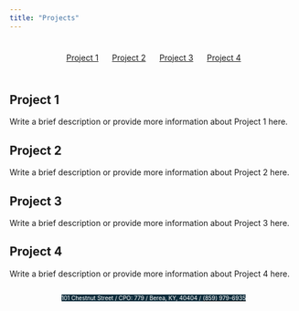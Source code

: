 ```yaml
---
title: "Projects"
---
```


<style>
#topbar {
  display: flex;
  justify-content: space-around;
  align-items: center;
  background-color: none;
  padding: 10px;
}
#topbar a {
  margin: 0 10px;
}
</style>

<style>
body {
  background-image: url("images/blackblue.png");
  background-size: 15% 100%;
  background-repeat: no-repeat;
  background-position: left top;
}
.address-line {
  display: flex;
  justify-content: center;
}
</style>


<div id="topbar">
  <a href="#project-1">Project 1</a>
  <a href="#project-2">Project 2</a>
  <a href="#project-3">Project 3</a>
  <a href="#project-4">Project 4</a>
</div>



<style>
body {
  background-image: url("images/blackblue.png");
  background-size: 15% 100%;
  background-repeat: no-repeat;
  background-position: left top;
}
</style>

## Project 1 <a name="project-1"></a>

Write a brief description or provide more information about Project 1 here.

## Project 2 <a name="project-2"></a>

Write a brief description or provide more information about Project 2 here.

## Project 3 <a name="project-3"></a>

Write a brief description or provide more information about Project 3 here.

## Project 4 <a name="project-4"></a>

Write a brief description or provide more information about Project 4 here.

 <div class="address-line">
  <span style="background-color: #0F2E3D; color: white; font-size: 10px;">101 Chestnut Street  / CPO: 779 / </span>
  <span style="background-color: #0F2E3D; color: white; font-size: 10px;">Berea, KY, 40404 / </span>
  [<span style="background-color: #0F2E3D; color: white; font-size: 10px;">(859) 979-6935</span>](tel:+18599796935)
</div>

















